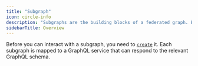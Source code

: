 ```yaml
---
title: "Subgraph"
icon: circle-info
description: "Subgraphs are the building blocks of a federated graph. Each subgraph in a Federated GraphQL Architecture is responsible for defining its own part of the schema and handling the corresponding queries."
sidebarTitle: Overview
---
```


Before you can interact with a subgraph, you need to [`create`](/cli/subgraph/create) it. Each subgraph is mapped to a GraphQL service that can respond to the relevant GraphQL schema.


